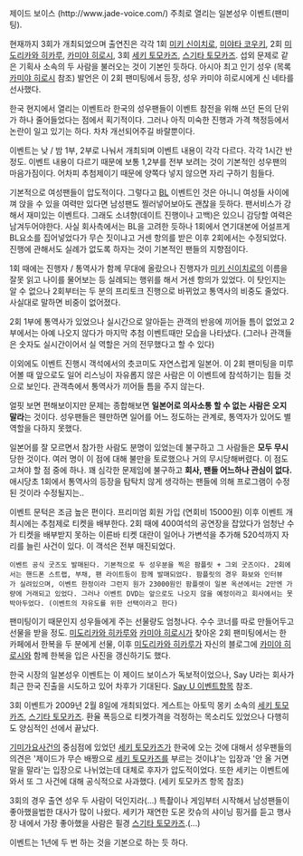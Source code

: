 제이드 보이스 (http://www.jade-voice.com/) 주최로 열리는 일본성우 이벤트(팬미팅). 

현재까지 3회가 개최되었으며 출연진은 각각 1회 [[미키 신이치로]], [[미야타 코우키]], 2회 [[미도리카와 히카루]], [[카미야 히로시]], 3회 [[세키 토모카즈]], [[스기타 토모카즈]]. 섭외 문제로 같은 기획사 소속의 두 사람을 불러오는 것이 기본인 듯하다. 아시아 최고 인기 성우 (목록 [[카미야 히로시]] 참조) 발언은 이 2회 팬미팅에서 등장, 성우 카미야 히로시에게 신 네타를 선사했다.

한국 현지에서 열리는 이벤트라 한국의 성우팬들이 이벤트 참전을 위해 쓰던 돈의 단위가 하나 줄어들었다는 점에서 획기적이다. 그러나 아직 미숙한 진행과 가격 책정등에서 논란이 일고 있기는 하다. 차차 개선되어주길 바랄뿐이다.

이벤트는 낮 / 밤 1부, 2부로 나눠서 개최되며 이벤트 내용이 각각 다르다. 각각 1시간 반정도. 이벤트 내용이 다르기 때문에 보통 1,2부를 전부 보려는 것이 기본적인 성우팬의 마음가짐이다. 어차피 추첨제이기 때문에 양쪽다 넣지 않으면 자리 구하기 힘들다.

기본적으로 여성팬들이 압도적이다. 그렇다고 [[BL]] 이벤트인 것은 아니니 여성들 사이에 껴 앉을 수 있을 여력만 있다면 남성팬도 찔러넣어보아도 괜찮을 듯하다. 팬서비스가 강해서 재미있는 이벤트다. 그래도 소녀향(데이트 진행이나 고백)은 있으니 감당할 여력은 남겨두어야한다. 사실 회사측에서는 BL을 고려한 듯하나 1회에서 연기대본에 어설프게 BL요소를 집어넣었다가 무슨 짓이냐고 거센 항의를 받은 이후 2회에서는 수정되었다. 진행에 관해서도 실례가 없도록 하자는 것이 기본적인 팬들의 지향점이다.

1회 때에는 진행자 / 통역사가 함께 무대에 올랐으나 진행자가 [[미키 신이치로]]의 이름을 잘못 읽고 나이를 물어보는 등 실례되는 행위를 해서 거센 항의가 있었다. 이 탓인지는 알 수 없으나 2회부터는 두 분의 프리토크 진행으로 바뀌었고 통역사의 비중도 줄었다. 사실대로 말하면 비중이 없어졌다. 

2회 1부에 통역사가 있었으나 실시간으로 알아듣는 관객의 반응에 끼어들 틈이 없었고 2부에서는 아예 나오지 않다가 마지막 추첨 이벤트때만 모습을 나타냈다. (그러나 관객들은 숫자도 실시간이어서 실 역할은 거의 전무했다고 할 수 있다)

이외에도 이벤트 진행시 객석에서의 츳코미도 자연스럽게 일본어. 이 2회 팬미팅을 미루어볼 때 앞으로도 일어 리스닝이 자유롭지 않은 사람은 이 이벤트에 참석하기는 힘들 것으로 보인다. 관객측에서 통역사가 끼어들 틈을 주지 않는다.

얼핏 보면 편해보이지만 문제는 종합해보면 '''일본어로 의사소통 할 수 없는 사람은 오지 말라'''는 것이다. 성우팬들은 웬만하면 일어를 어느 정도하는 관계로, 통역자가 있어도 별 역할을 다하지 못했다. 

일본어를 잘 모르면서 참가한 사람도 분명이 있었는데 불구하고 그 사람들은 '''모두 무시'''당한 것이다. 여러 명이 이 점에 대해 불만을 토로했으나 거의 무시당해버렸다. 이 점도 고쳐야 할 점 중에 하나. 꽤 심각한 문제임에 불구하고 '''회사, 팬들 어느하나 관심이 없다.''' 애시당초 1회에서 통역사의 등장을 탐탁치 않게 생각하는 팬들에 의해 프로그램이 수정된 것이라 수정될지는..



이벤트 문턱은 조금 높은 편이다. 프리미엄 회원 가입 (연회비 15000원) 이후 이벤트 개최시에는 추첨제로 티켓을 배부한다. 2회 때에 400여석의 공연장을 잡았다가 엄청난 수가 티켓을 배부받지 못하는 이른바 티켓 대란이 일어나 가변석을 추가해 520석까지 자리를 늘린 사건이 있다. 이 객석은 전부 매진되었다. 

 이벤트 공식 굿즈도 발매된다. 기본적으로 두 성우분을 찍은 팜플릿 + 그외 굿즈이다. 2회에서는 핸드폰 스트랩, 부채, 팬 라이트등이 함께 발매되었다. 팜플릿의 경우 화보와 인터뷰가 실려있으며, 이벤트 한정이라 그런지 원가 23000원인 팜플렛이 일본 옥션에서는 2만엔 가량에 거래되고 있었다. 그러나 이벤트 DVD는 앞으로도 나오지 않을 예정이라고 회사에서는 못박아두었다. (이벤트의 자유도를 위한 선택이라고 한다)

팬미팅이기 때문인지 성우들에게 주는 선물량도 엄청나다. 수수 코너를 따로 만들어두고 선물을 받을 정도. [[미도리카와 히카루]]와 [[카미야 히로시]]가 찾아온 2회 팬미팅에서는 한 카페에서 한복을 두 분에게 선물, 이후 [[미도리카와 히카루]]가 자신의 블로그에 [[카미야 히로시]]와 함께 한복을 입은 사진을 갱신하기도 했다. 
 
한국 시장의 일본성우 이벤트는 이 제이드 보이스가 독보적이었으나, Say U라는 회사가 최근 한국 진출을 시도하고 있어 차후가 기대된다. [[Say U 이벤트]]항목 참조.

3회 이벤트가 2009년 2월 8일에 개최되었다. 게스트는 아토믹 몽키 소속의 [[세키 토모카즈]], [[스기타 토모카즈]]. 환율 폭등으로 티켓가격을 걱정하는 목소리도 있었으나 다행히도 양심적인 선에서 끝났다.

[[기미가요]]사건의 중심점에 있었던 [[세키 토모카즈]]가 한국에 오는 것에 대해서 성우팬들의 의견은 '제이드가 무슨 배짱으로 [[세키 토모카즈]]를 부르는 것이냐'는 입장과 '안 올 거면 말을 말라'는 입장으로 나뉘었는데 대체로 후자가 압도적이었다. 또한 세키는 이벤트에 와서 또 그 사건에 대해 공식적으로 사과했다. (세키 토모카즈 항목 참조)

3회의 경우 출연 성우 두 사람이 덕인지라(...) 특촬이나 게임부터 시작해서 남성팬들이 좋아했을법한 대사가 많이 나왔다. 세키가 재연한 도몬 캇슈의 샤이닝 핑거를 듣고 행사장 내에서 가장 좋아했을 사람은 필경 [[스기타 토모카즈]].(...) 

이벤트는 1년에 두 번 하는 것을 기본으로 하는 듯 하다.
